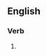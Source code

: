 ==English==

===Verb===
{{head|en|present participle}}

# {{present participle of|redub|lang=en|nocat=1}}